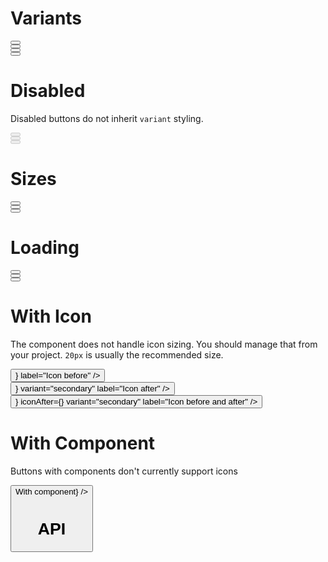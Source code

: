 
<Meta title="Button" component={Button} />

# Variants

<Preview>
  <Story name="Variants">
    <div>
      <div className="inline-flex">
        <Button label="Primary" />
      </div>
      <div className="inline-flex ml-2">
        <Button label="Secondary" variant="secondary" />
      </div>
      <div className="inline-flex ml-2">
        <Button label="Danger" variant="danger" />
      </div>
      <div className="inline-flex ml-2">
        <Button label="Minimal" variant="minimal" />
      </div>
    </div>
  </Story>
</Preview>

# Disabled

Disabled buttons do not inherit `variant` styling.

<Preview>
  <Story name="Disabled">
    <div>
      <div className="block">
        <Button label="Disabled" disabled />
      </div>
      <div className="block mt-2">
        <Button label="Disabled" disabled large />
      </div>
      <div className="block mt-2">
        <Button label="Disabled" disabled block />
      </div>
    </div>
  </Story>
</Preview>

# Sizes

<Preview>
  <Story name="Size">
    <div>
      <div>
        <Button label="Default" />
      </div>
      <div className="block mt-2">
        <div className="inline-flex">
          <Button label="Large" large />
        </div>
      </div>
      <div className="mt-2">
        <Button label="Block large" block />
      </div>
    </div>
  </Story>
</Preview>

# Loading

<Preview>
  <Story name="Loading">
    <div>
      <div className="inline-flex">
        <Button label="Loading" isLoading={true} />
      </div>
      <div className="inline-flex ml-2">
        <Button label="Loading" variant="secondary" isLoading={true} />
      </div>
      <div className="inline-flex ml-2">
        <Button label="Loading" variant="danger" isLoading={true} />
      </div>
    </div>
  </Story>
</Preview>

# With Icon

The component does not handle icon sizing. You should manage that from your project. `20px` is usually the recommended size.

<Preview>
  <Story name="With Icon">
    <div>
      <div>
        <Button iconBefore={<ArrowUpOutline size={20} />} label="Icon before" />
      </div>
      <div className="mt-2">
        <Button
          iconAfter={<ArrowUpOutline size={20} />}
          variant="secondary"
          label="Icon after"
        />
      </div>
      <div className="mt-2">
        <Button
          iconBefore={<ArrowUpOutline size={20} />}
          iconAfter={<ArrowUpOutline size={20} />}
          variant="secondary"
          label="Icon before and after"
        />
      </div>
    </div>
  </Story>
</Preview>

# With Component

Buttons with components don't currently support icons

<Preview>
  <Story name="With Component">
    <Button component={<a href="javascript:void()">With component</a>} />
  </Story>
</Preview>

# API

<Props of={Button} />
